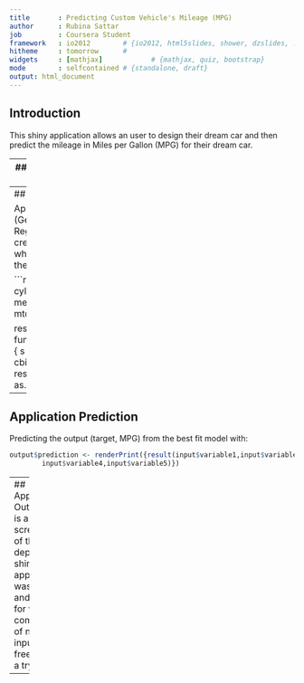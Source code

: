 ```yaml
---
title       : Predicting Custom Vehicle's Mileage (MPG)
author      : Rubina Sattar
job         : Coursera Student
framework   : io2012        # {io2012, html5slides, shower, dzslides, ...}
hitheme     : tomorrow      # 
widgets     : [mathjax]            # {mathjax, quiz, bootstrap}
mode        : selfcontained # {standalone, draft}
output: html_document
---
```


## Introduction

This shiny application allows an user to design their dream car and then predict the mileage in Miles per Gallon (MPG) 
for their dream car.

---
## Application Inputs (via GUI)

The user can select any or all of the following inputs to customize their car:

. Cylinder

. Displacement

. Horsepower

. Weight

. Automatic or Manual

---
## Application Logic

Applying the method = glm (Generalized Linear Regression Model), we crete a fit  
model from which we will determine the prediction model.

```r
fit <- train(mpg ~ cyl+disp+hp+wt+am, method = "glm", data = mtcars)

result <- function(cyl,disp,hp,wt,am) {
  s <- cbind(cyl,disp,hp,wt,am)
  res <- predict(fit,s)
  as.character(res)
}
```

---
## Application Prediction

Predicting the output (target, MPG) from the best fit model with:
```r
output$prediction <- renderPrint({result(input$variable1,input$variable2,input$variable3,
        input$variable4,input$variable5)})
```
--- 
## Application Output
This is a screenshot of the deployed shiny application. It was tested and worked for various combinations of numeric inputs. Feel free to give it a try!

--- 



